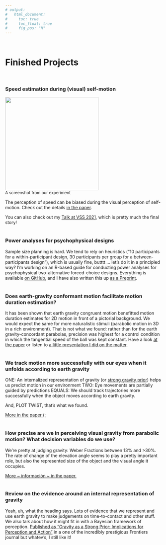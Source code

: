 ```yaml
---
# output:
#   html_document:
#     toc: true
#     toc_float: true
#     fig_pos: "H"
---
```

<br>

# Finished Projects
<br>


### Speed estimation during (visual) self-motion
<img src="images/lawl.png" width="300px">
<br>
<font size="2"> A screenshot from our experiment</font><br>

The perception of speed can be biased during the visual perception of self-motion. Check out the details [in the paper](https://link.springer.com/article/10.3758/s13414-021-02372-4).

You can also check out my [Talk at VSS 2021](https://www.youtube.com/watch?v=WH0uq6iocoU&ab_channel=Bj%C3%B6rnJ%C3%B6rges), which is pretty much the final story!
<br>
<br>

### Power analyses for psychophysical designs

Sample size planning is hard. We tend to rely on heuristics ("10 participants for a within-participant design, 30 participants per group for a between-participants design"), which is usually fine, butttt ... let's do it in a principled way? I'm working on an R-based guide for conducting power analyses for psychophysical two-alternative forced-choice designs. Everything is available [on GitHub](https://github.com/b-jorges/Data-Analysis-and-Power-Simulations-GLMM), and I have also written this up [as a Preprint](https://psyarxiv.com/ack8u/).
<br>
<br>

### Does earth-gravity conformant motion facilitate motion duration estimation?

It has been shown that earth gravity congruent motion benefitted motion duration estimates for 2D motion in front of a pictorial background. We would expect the same for more naturalistic stimuli (parabolic motion in 3D in a rich environment). That is not what we found: rather than for the earth gravity-concordant parabolas, precision was highest for a control condition in which the tangential speed of the ball was kept constant. Have a look [at the paper](https://www.nature.com/articles/s41598-021-86428-3) or listen to [a little presentation I did on the matter](https://www.youtube.com/watch?v=gnFFbNUeLy0&ab_channel=Bj%C3%B6rnJ%C3%B6rges).
<br>
<br>

### We track motion more successfully with our eyes when it unfolds according to earth gravity

ONE: An internalized representation of gravity (or [strong gravity prior](https://www.frontiersin.org/articles/10.3389/fnhum.2017.00203/full)) helps us predict motion in our environment
TWO: Eye movements are partially guided by predictions
EQUALS: We should track trajectories more successfully when the object moves according to earth gravity.

And, PLOT TWIST, that's what we found.

[More in the paper (:](https://www.nature.com/articles/s41598-019-50512-6)
<br>
<br>

### How precise are we in perceiving visual gravity from parabolic motion? What decision variables do we use?

We're pretty at judging gravity: Weber Fractions between 13% and >30%. The rate of change of the elevation angle seems to play a pretty important role, but also the represented size of the object and the visual angle it occupies.

[More ~ información ~ in the paper.](https://scholar.google.com/citations?view_op=view_citation&hl=es&user=4YxOOiIAAAAJ&citation_for_view=4YxOOiIAAAAJ:u5HHmVD_uO8C)
<br>
<br>

### Review on the evidence around an internal representation of gravity

Yeah, uh, what the heading says. Lots of evidence that we represent and use earth gravity to make judgements on time-to-contact and other stuff. We also talk about how it might fit in with a Bayesian framework of perception. [Published as "Gravity as a Strong Prior: Implications for Perception and Action"](https://www.frontiersin.org/articles/10.3389/fnhum.2017.00203/full) in a one of the incredibly prestigious Frontiers journal but whatev's, I still like it!